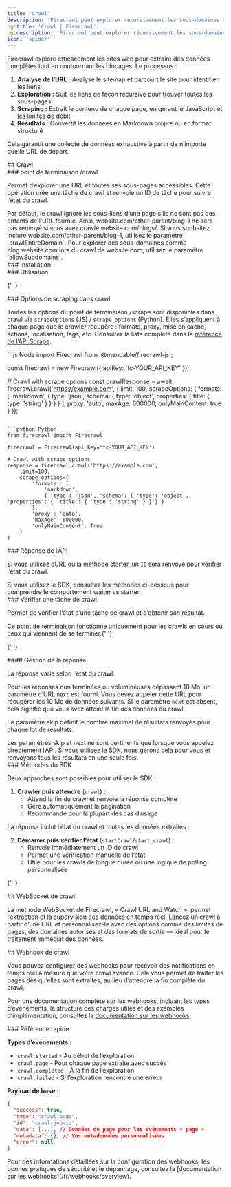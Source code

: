 ```yaml
---
title: 'Crawl'
description: 'Firecrawl peut explorer récursivement les sous-domaines d’une URL et en extraire le contenu'
og:title: 'Crawl | Firecrawl'
og:description: 'Firecrawl peut explorer récursivement les sous-domaines d’une URL et en extraire le contenu'
icon: 'spider'
---
```



Firecrawl explore efficacement les sites web pour extraire des données complètes tout en contournant les blocages. Le processus :

1. **Analyse de l’URL :** Analyse le sitemap et parcourt le site pour identifier les liens
2. **Exploration :** Suit les liens de façon récursive pour trouver toutes les sous-pages
3. **Scraping :** Extrait le contenu de chaque page, en gérant le JavaScript et les limites de débit
4. **Résultats :** Convertit les données en Markdown propre ou en format structuré

Cela garantit une collecte de données exhaustive à partir de n’importe quelle URL de départ.

<div id='crawling'>## Crawl</div>

<div id='crawl-endpoint'>### point de terminaison /crawl</div>

Permet d’explorer une URL et toutes ses sous-pages accessibles. Cette opération crée une tâche de crawl et renvoie un ID de tâche pour suivre l’état du crawl.

<Warning>
  Par défaut, le crawl ignore les sous-liens d’une page s’ils ne sont pas des
  enfants de l’URL fournie. Ainsi, website.com/other-parent/blog-1 ne sera pas
  renvoyé si vous avez crawlé website.com/blogs/. Si vous souhaitez inclure
  website.com/other-parent/blog-1, utilisez le paramètre `crawlEntireDomain`.
  Pour explorer des sous-domaines comme blog.website.com lors du crawl de
  website.com, utilisez le paramètre `allowSubdomains`.
</Warning>

<div id='installation'>### Installation</div>

<CodeGroup>
  <InstallationPython />

  <InstallationNode />
</CodeGroup>

<div id='usage'>### Utilisation</div>

<CodeGroup>
  <CrawlPython />

{' '}
<CrawlNode />

  <CrawlCURL />
</CodeGroup>

<div id='scrape-options-in-crawl'>### Options de scraping dans crawl</div>

Toutes les options du point de terminaison /scrape sont disponibles dans crawl via `scrapeOptions` (JS) / `scrape_options` (Python). Elles s’appliquent à chaque page que le crawler récupère : formats, proxy, mise en cache, actions, localisation, tags, etc. Consultez la liste complète dans la [référence de l’API Scrape](https://docs.firecrawl.dev/api-reference/endpoint/scrape).

<CodeGroup>
  ```js Node
  import Firecrawl from '@mendable/firecrawl-js';

const firecrawl = new Firecrawl({ apiKey: 'fc-YOUR_API_KEY' });

// Crawl with scrape options
const crawlResponse = await firecrawl.crawl('https://example.com', {
limit: 100,
scrapeOptions: {
formats: [
'markdown',
{ type: 'json', schema: { type: 'object', properties: { title: { type: 'string' } } } }
],
proxy: 'auto',
maxAge: 600000,
onlyMainContent: true
}
});

````

```python Python
from firecrawl import Firecrawl

firecrawl = Firecrawl(api_key='fc-YOUR_API_KEY')

# Crawl with scrape options
response = firecrawl.crawl('https://example.com',
    limit=100,
    scrape_options={
        'formats': [
            'markdown',
            { 'type': 'json', 'schema': { 'type': 'object', 'properties': { 'title': { 'type': 'string' } } } }
        ],
        'proxy': 'auto',
        'maxAge': 600000,
        'onlyMainContent': True
    }
)
````

</CodeGroup>

<div id='api-response'>### Réponse de l’API</div>

Si vous utilisez cURL ou la méthode starter, un `ID` sera renvoyé pour vérifier l’état du crawl.

<Note>
  Si vous utilisez le SDK, consultez les méthodes ci-dessous pour comprendre le
  comportement waiter vs starter.
</Note>

<StartCrawlOutput />

<div id='check-crawl-job'>### Vérifier une tâche de crawl</div>

Permet de vérifier l’état d’une tâche de crawl et d’obtenir son résultat.

<Note>
  Ce point de terminaison fonctionne uniquement pour les crawls en cours ou ceux
  qui viennent de se terminer.{' '}
</Note>

<CodeGroup>
  <CheckCrawlJobPython />

{' '}
<CheckCrawlJobNode />

  <CheckCrawlJobCURL />
</CodeGroup>

<div id='response-handling'>#### Gestion de la réponse</div>

La réponse varie selon l’état du crawl.

Pour les réponses non terminées ou volumineuses dépassant 10 Mo, un paramètre d’URL `next` est fourni. Vous devez appeler cette URL pour récupérer les 10 Mo de données suivants. Si le paramètre `next` est absent, cela signifie que vous avez atteint la fin des données du crawl.

Le paramètre skip définit le nombre maximal de résultats renvoyés pour chaque lot de résultats.

<Info>
  Les paramètres skip et next ne sont pertinents que lorsque vous appelez
  directement l’API. Si vous utilisez le SDK, nous gérons cela pour vous et
  renvoyons tous les résultats en une seule fois.
</Info>

<CodeGroup>
  <CheckCrawlJobOutputScraping />

  <CheckCrawlJobOutputCompleted />
</CodeGroup>

<div id='sdk-methods'>### Méthodes du SDK</div>

Deux approches sont possibles pour utiliser le SDK :

1. **Crawler puis attendre** (`crawl`) :
   - Attend la fin du crawl et renvoie la réponse complète
   - Gère automatiquement la pagination
   - Recommandé pour la plupart des cas d’usage

<CodeGroup>
  <PythonCrawlExample />

  <NodeCrawlExample />
</CodeGroup>

La réponse inclut l’état du crawl et toutes les données extraites :

<CodeGroup>
  <PythonCrawlExampleResponse />

  <NodeCrawlExampleResponse />
</CodeGroup>

2. **Démarrer puis vérifier l’état** (`startCrawl`/`start_crawl`) :
   - Renvoie immédiatement un ID de crawl
   - Permet une vérification manuelle de l’état
   - Utile pour les crawls de longue durée ou une logique de polling personnalisée

<CodeGroup>
  <StartCrawlPython />

{' '}
<StartCrawlNode />

  <StartCrawlCURL />
</CodeGroup>

<div id='crawl-websocket'>## WebSocket de crawl</div>

La méthode WebSocket de Firecrawl, « Crawl URL and Watch », permet l’extraction et la supervision des données en temps réel. Lancez un crawl à partir d’une URL et personnalisez-le avec des options comme des limites de pages, des domaines autorisés et des formats de sortie — idéal pour le traitement immédiat des données.

<CodeGroup>
  <CrawlWebSocketPython />

  <CrawlWebSocketNode />
</CodeGroup>

<div id='crawl-webhook'>## Webhook de crawl</div>

Vous pouvez configurer des webhooks pour recevoir des notifications en temps réel à mesure que votre crawl avance. Cela vous permet de traiter les pages dès qu’elles sont extraites, au lieu d’attendre la fin complète du crawl.

<CrawlWebhookCURL />

Pour une documentation complète sur les webhooks, incluant les types d’événements, la structure des charges utiles et des exemples d’implémentation, consultez la [documentation sur les webhooks](/fr/webhooks/overview).

<div id='quick-reference'>### Référence rapide</div>

**Types d’événements :**

- `crawl.started` - Au début de l’exploration
- `crawl.page` - Pour chaque page extraite avec succès
- `crawl.completed` - À la fin de l’exploration
- `crawl.failed` - Si l’exploration rencontre une erreur

**Payload de base :**

```json
{
  "success": true,
  "type": "crawl.page",
  "id": "crawl-job-id",
  "data": [...], // Données de page pour les événements « page »
  "metadata": {}, // Vos métadonnées personnalisées
  "error": null
}
```

<Note>
  Pour des informations détaillées sur la configuration des webhooks, les bonnes
  pratiques de sécurité et le dépannage, consultez la [documentation sur les
  webhooks](/fr/webhooks/overview).
</Note>
